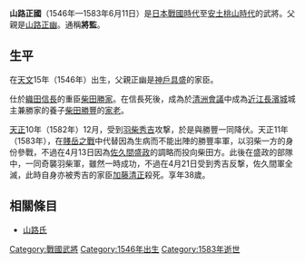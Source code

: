 {{unreferenced|time=2016-01-05T14:49:53+00:00}}
{{日本武士
|名稱= 山路 正國
|圖片名稱= 
|圖片大小= 
|圖片說明= 
|時代= [[日本戰國時代|日本戰國時代]]—[[安土桃山時代|安土桃山時代]]
|出生日期= [[天文_(後奈良天皇)|天文]]15年（1546年）
|出生地點= 
|逝世日期= [[天正_(日本)|天正]]11年4月21日（1583年6月11日）
|逝世地點= 
|假名= 
|羅馬字= 
|幼名= 
|改名= 
|别名= 將監（通稱）
|諡号= 
|神号= 
|戒名= 
|洗禮名= 
|墓所= 
|朝廷官位= 
|幕府職位= 
|主君= [[柴田勝家|柴田勝家]]→[[柴田勝豐|勝豐]]→[[羽柴秀吉|羽柴秀吉]]→[[佐久間盛政|佐久間盛政]]
|藩= 
|氏族= [[山路氏|山路氏]]
|父母= 父：[[山路正幽|山路正幽]]
|養父= 
|養母= 
|兄弟= 弟：[[長尾一勝|長尾一勝]]
|姐妹= 
|正室= 
|側室= 
|嗣子= 
|嗣女= 
|養子= 
|養女= 
}}
{{japanese|japanese=山路 正国|kana=やまじ まさくに|romaji=Yamaji Masakuni|舊寫=山路 正國}}
'''山路正國'''（1546年—1583年6月11日）是[[日本戰國時代|日本戰國時代]]至[[安土桃山時代|安土桃山時代]]的武將。父親是[[山路正幽|山路正幽]]。通稱'''將監'''。

== 生平 ==
在[[天文_(後奈良天皇)|天文]]15年（1546年）出生，父親正幽是[[神戶具盛|神戶具盛]]的家臣。

仕於[[織田信長|織田信長]]的重臣[[柴田勝家|柴田勝家]]。在信長死後，成為於[[清洲會議|清洲會議]]中成為[[近江國|近江]][[長濱城|長濱城]]城主兼勝家的養子[[柴田勝豐|柴田勝豐]]的[[家老|家老]]。

[[天正_(日本)|天正]]10年（1582年）12月，受到[[羽柴秀吉|羽柴秀吉]]攻撃，於是與勝豐一同降伏。天正11年（1583年），在[[賤岳之戰|賤岳之戰]]中代替因為生病而不能出陣的勝豐率軍，以羽柴一方的身份參戰，不過在4月13日因為[[佐久間盛政|佐久間盛政]]的調略而投向柴田方。此後在盛政的部隊中，一同奇襲羽柴軍，雖然一時成功，不過在4月21日受到秀吉反撃，佐久間軍全滅，此時自身亦被秀吉的家臣[[加藤清正|加藤清正]]殺死。享年38歲。

== 相關條目 ==
*[[山路氏|山路氏]]

[[Category:戰國武將|Category:戰國武將]]
[[Category:1546年出生|Category:1546年出生]]
[[Category:1583年逝世|Category:1583年逝世]]